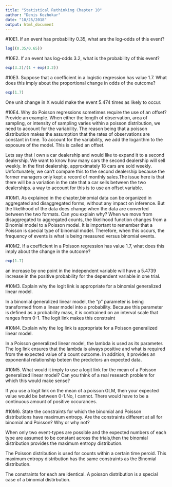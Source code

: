 ```yaml
---
title: "Statistical Rethinking Chapter 10"
author: "Denis Kozhokar"
date: "10/25/2018"
output: html_document
---
```


#10E1. If an event has probability 0.35, what are the log-odds of this event?
```r
log((0.35/0.65))

```


#10E2. If an event has log-odds 3.2, what is the probability of this event?
```r
exp(3.2)/(1 + exp(3.2))
```


#10E3. Suppose that a coefficient in a logistic regression has value 1.7. What does this imply about the proportional change in odds of the outcome?
```r
exp(1.7)

```
One unit change in X would make the event 5.474 times as likely to occur.

#10E4. Why do Poisson regressions sometimes require the use of an offset? Provide an example.
When either the length of observation, area of sampling, or intensity of sampling varies within a poisson distribution, we need to account for the variability. The reason being that a poisson distribution makes the assumption that the rates of observations are constant in time.  To account for the variability, we add the logarithm to the exposure of the model. This is called an offset.

Lets say that I own a car dealership and would like to expand it to a second dealership. We want to know how many cars the second dealership will sell weekly. In the first dealership, approximately 18 cars are sold weekly. Unfortunately, we can't compare this to the second dealership because the former managers only kept a record of monthly sales.The issue here is that there will be a variation in the rate that a car sells between the two dealerships. a way to account for this is to use an offset variable.

#10M1. As explained in the chapter,binomial data can be organized in aggregated and disaggregated forms, without any impact on inference. But the likelihood of the data does change when the data are converted between the two formats. Can you explain why?
When we move from disaggregated to aggregated counts, the likelihood function changes from a Binomial model to a Poisson model. It is important to remember that a Poisson is special type of binomial model. Therefore, when this occurs, the frequency of events is what is being measured versus binomial events.

#10M2. If a coefficient in a Poisson regression has value 1.7, what does this imply about the change in the outcome?
```r
exp(1.7)
```

an increase by one point in the independent variable will have a 5.4739 increase in the positive probability for the dependent variable in one trial.

#10M3. Explain why the logit link is appropriate for a binomial generalized linear model.

In a binomial generalized linear model, the "p" parameter is being transformed from a linear model into a probability. Because this parameter is defined as a probability mass, it is contrained on an interval scale that ranges from 0-1. The logit link makes this constraint

#10M4. Explain why the log link is appropriate for a Poisson generalized linear model.

In a Poisson generalized linear model, the lambda is used as its parameter. The log link ensures that the lambda is always positive and what is required from the expected value of a count outcome. In addition, it provides an exponential relationship beteen the predictors an expected data.

#10M5. What would it imply to use a logit link for the mean of a Poisson generalized linear model? Can you think of a real research problem for which this would make sense?

If you use a logit link on the mean of a poisson GLM, then your expected value would be between 0-1.No, I cannot. There would have to be a continuous amount of positive occurances.

#10M6. State the constraints for which the binomial and Poisson distributions have maximum entropy. Are the constraints different at all for binomial and Poisson? Why or why not?

When only two event-types are possible and the expected numbers of each type are assumed to be constant across the trials,then the binomial distribution provides the maximum entropy distribution.

The Poisson distribution is used for counts within a certain time peroid. This maximum entropy distribution has the same constraints as the Binomial distribution.

The constraints for each are identical. A poisson distribution is a special case of a binomial distirbution.
